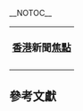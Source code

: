 __NOTOC__
{{Portal:新聞動態/News Browser}}
{| style="width: 100%; margin-bottom:7px; border:2px solid #cedff2; padding:2px; background-color:#f5faff"
|- bgcolor="#cedff2" 
|align="left" style="font-size:110%; font-weight:bold; padding:5px"|[[Portal:香港|香港]]新聞[[Portal:香港/新聞動態|焦點]]
|-
|
{{Portal:香港/新聞動態}}
|}
<noinclude>
== 參考文獻 ==
{{reflist}}
</noinclude>